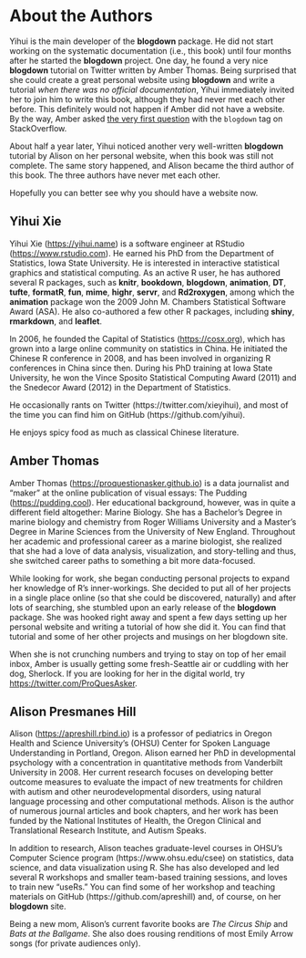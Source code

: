 # About the Authors {#author .unnumbered}

Yihui is the main developer of the **blogdown** package. He did not start working on the systematic documentation (i.e., this book) until four months after he started the **blogdown** project. One day, he found a very nice **blogdown** tutorial on Twitter written by Amber Thomas. Being surprised that she could create a great personal website using **blogdown** and write a tutorial _when there was no official documentation_, Yihui immediately invited her to join him to write this book, although they had never met each other before. This definitely would not happen if Amber did not have a website. By the way, Amber asked [the very first question](https://stackoverflow.com/q/41176194/559676) with the `blogdown` tag on StackOverflow.

About half a year later, Yihui noticed another very well-written **blogdown** tutorial by Alison on her personal website, when this book was still not complete. The same story happened, and Alison became the third author of this book. The three authors have never met each other.

Hopefully you can better see why you should have a website now.

## Yihui Xie {-}

Yihui Xie (<https://yihui.name>) is a software engineer at RStudio (<https://www.rstudio.com>). He earned his PhD from the Department of Statistics, Iowa State University. He is interested in interactive statistical graphics and statistical computing. As an active R user, he has authored several R packages, such as **knitr**, **bookdown**, **blogdown**, **animation**, **DT**, **tufte**, **formatR**, **fun**, **mime**, **highr**, **servr**, and **Rd2roxygen**, among which the **animation** package won the 2009 John M. Chambers Statistical Software Award (ASA). He also co-authored a few other R packages, including **shiny**, **rmarkdown**, and **leaflet**.

In 2006, he founded the Capital of Statistics (<https://cosx.org>), which has grown into a large online community on statistics in China. He initiated the Chinese R conference in 2008, and has been involved in organizing R conferences in China since then. During his PhD training at Iowa State University, he won the Vince Sposito Statistical Computing Award (2011) and the Snedecor Award (2012) in the Department of Statistics.

He occasionally rants on Twitter (https://twitter.com/xieyihui), and most of the time you can find him on GitHub (https://github.com/yihui).

He enjoys spicy food as much as classical Chinese literature.

## Amber Thomas {-}

Amber Thomas (<https://proquestionasker.github.io>) is a data journalist and "maker" at the online publication of visual essays: The Pudding (<https://pudding.cool>). Her educational background, however, was in quite a different field altogether: Marine Biology. She has a Bachelor's Degree in marine biology and chemistry from Roger Williams University and a Master's Degree in Marine Sciences from the University of New England. Throughout her academic and professional career as a marine biologist, she realized that she had a love of data analysis, visualization, and story-telling and thus, she switched career paths to something a bit more data-focused.

While looking for work, she began conducting personal projects to expand her knowledge of R's inner-workings. She decided to put all of her projects in a single place online (so that she could be discovered, naturally) and after lots of searching, she stumbled upon an early release of the **blogdown** package. She was hooked right away and spent a few days setting up her personal website and writing a tutorial of how she did it. You can find that tutorial and some of her other projects and musings on her blogdown site.

When she is not crunching numbers and trying to stay on top of her email inbox, Amber is usually getting some fresh-Seattle air or cuddling with her dog, Sherlock. If you are looking for her in the digital world, try <https://twitter.com/ProQuesAsker>.

## Alison Presmanes Hill {-}

Alison (<https://apreshill.rbind.io>) is a professor of pediatrics in Oregon Health and Science University's (OHSU) Center for Spoken Language Understanding in Portland, Oregon. Alison earned her PhD in developmental psychology with a concentration in quantitative methods from Vanderbilt University in 2008. Her current research focuses on developing better outcome measures to evaluate the impact of new treatments for children with autism and other neurodevelopmental disorders, using natural language processing and other computational methods. Alison is the author of numerous journal articles and book chapters, and her work has been funded by the National Institutes of Health, the Oregon Clinical and Translational Research Institute, and Autism Speaks.

In addition to research, Alison teaches graduate-level courses in OHSU's Computer Science program (https://www.ohsu.edu/csee) on statistics, data science, and data visualization using R. She has also developed and led several R workshops and smaller team-based training sessions, and loves to train new "useRs." You can find some of her workshop and teaching materials on GitHub (https://github.com/apreshill) and, of course, on her **blogdown** site.

Being a new mom, Alison's current favorite books are *The Circus Ship* and *Bats at the Ballgame*. She also does rousing renditions of most Emily Arrow songs (for private audiences only). 
